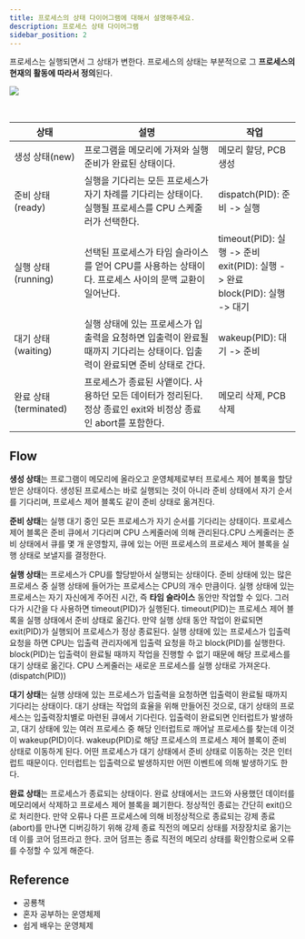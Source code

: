 ```yaml
---
title: 프로세스의 상태 다이어그램에 대해서 설명해주세요.
description: 프로세스 상태 다이어그램
sidebar_position: 2
---
```



프로세스는 실행되면서 그 상태가 변한다. 프로세스의 상태는 부분적으로 그 **프로세스의 현재의 활동에 따라서 정의**된다.

<Image
  src="https://user-images.githubusercontent.com/63354527/218000244-fd30276b-ae03-4748-b249-dc508a8af20c.png"
  referenceLink="https://user-images.githubusercontent.com/63354527/218000244-fd30276b-ae03-4748-b249-dc508a8af20c.png"
  description="Diagram of process state"
/>

<br />

| 상태                  | 설명                                                                                                                        | 작업                                                                                  |
| --------------------- | --------------------------------------------------------------------------------------------------------------------------- | ------------------------------------------------------------------------------------- |
| 생성 상태(new)        | 프로그램을 메모리에 가져와 실행 준비가 완료된 상태이다.                                                                     | 메모리 할당, PCB 생성                                                                 |
| 준비 상태(ready)      | 실행을 기다리는 모든 프로세스가 자기 차례를 기다리는 상태이다. 실행될 프로세스를 CPU 스케줄러가 선택한다.                   | dispatch(PID): 준비 -> 실행                                                           |
| 실행 상태(running)    | 선택된 프로세스가 타임 슬라이스를 얻어 CPU를 사용하는 상태이다. 프로세스 사이의 문맥 교환이 일어난다.                       | timeout(PID): 실행 -> 준비 <br/> exit(PID): 실행 -> 완료<br/>block(PID): 실행 -> 대기 |
| 대기 상태(waiting)    | 실행 상태에 있는 프로세스가 입출력을 요청하면 입출력이 완료될 때까지 기다리는 상태이다. 입출력이 완료되면 준비 상태로 간다. | wakeup(PID): 대기 -> 준비                                                             |
| 완료 상태(terminated) | 프로세스가 종료된 사앹이다. 사용하던 모든 데이터가 정리된다. 정상 종료인 exit와 비정상 종료인 abort를 포함한다.             | 메모리 삭제, PCB 삭제                                                                 |

## Flow

**생성 상태**는 프로그램이 메모리에 올라오고 운영체제로부터 프로세스 제어 블록을 할당받은 상태이다. 생성된
프로세스는 바로 실행되는 것이 아니라 준비 상태에서 자기 순서를 기다리며, 프로세스 제어 블록도 같이 준비 상태로
옮겨진다.

**준비 상태**는 실행 대기 중인 모든 프로세스가 자기 순서를 기다리는 상태이다. 프로세스 제어 블록은 준비 큐에서 기다리며
CPU 스케줄러에 의해 관리된다.CPU 스케줄러는 준비 상태에서 큐를 몇 개 운영할지, 큐에 있는 어떤 프로세스의 프로세스 제어 블록을
실행 상태로 보낼지를 결정한다.

**실행 상태**는 프로세스가 CPU를 할당받아서 실행되는 상태이다. 준비 상태에 있는 많은 프로세스 중 실행 상태에 들어가는 프로세스는
CPU의 개수 만큼이다. 실행 상태에 있는 프로세스는 자기 자신에게 주어진 시간, 즉 **타임 슬라이스** 동안만 작업할 수 있다. 그러다가
시간을 다 사용하면 timeout(PID)가 실행된다. timeout(PID)는 프로세스 제어 블록을 실행 상태에서 준비 상태로 옮긴다. 만약
실행 상태 동안 작업이 완료되면 exit(PID)가 실행되어 프로세스가 정상 종료된다. 실행 상태에 있는 프로세스가 입출력 요청을 하면
CPU는 입출력 관리자에게 입출력 요청을 하고 block(PID)를 실행한다. block(PID)는 입출력이 완료될 때까지 작업을 진행할 수 없기
때문에 해당 프로세스를 대기 상태로 옮긴다. CPU 스케줄러는 새로운 프로세스를 실행 상태로 가져온다.(dispatch(PID))

**대기 상태**는 실행 상태에 있는 프로세스가 입출력을 요청하면 입출력이 완료될 때까지 기다리는 상태이다. 대기 상태는 작업의 효율을
위해 만들어진 것으로, 대기 상태의 프로세스는 입출력장치별로 마련된 큐에서 기다린다. 입출력이 완료되면 인터럽트가 발생하고,
대기 상태에 있는 여러 프로세스 중 해당 인터럽트로 깨어날 프로세스를 찾는데 이것이 wakeup(PID)이다. wakeup(PID)로
해당 프로세스의 프로세스 제어 블록이 준비 상태로 이동하게 된다. 어떤 프로세스가 대기 상태에서 준비 상태로 이동하는 것은
인터럽트 때문이다. 인터럽트는 입출력으로 발생하지만 어떤 이벤트에 의해 발생하기도 한다.

**완료 상태**는 프로세스가 종료되는 상태이다. 완료 상태에서는 코드와 사용했던 데이터를 메모리에서 삭제하고 프로세스 제어 블록을
폐기한다. 정상적인 종료는 간단히 exit()으로 처리한다. 만약 오류나 다른 프로세스에 의해 비정상적으로 종료되는 강제 종료(abort)를
만나면 디버깅하기 위해 강제 종료 직전의 메모리 상태를 저장장치로 옮기는데 이를 코어 덤프라고 한다. 코어 덤프는 종료 직전의
메모리 상태를 확인함으로써 오류를 수정할 수 있게 해준다.

## Reference

- 공룡책
- 혼자 공부하는 운영체제
- 쉽게 배우는 운영체제
